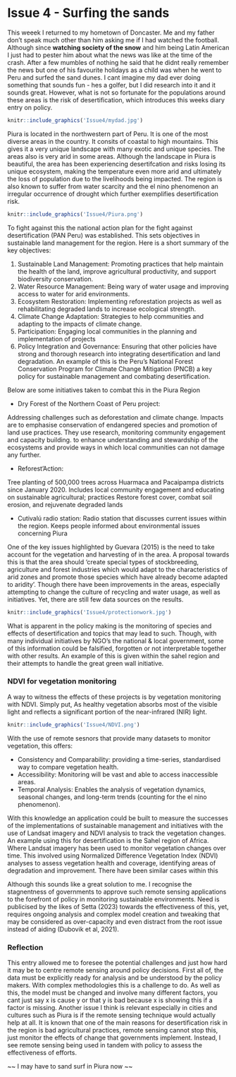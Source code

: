 <div style="text align: justify">

# Issue 4 - Surfing the sands

This weeek I returned to my hometown of Doncaster. Me and my father don't speak much other than him asking me if I had watched the football. Although since **watching society of the snow** and him being Latin American I just had to pester him about what the news was like  at the time of the crash. After a few mumbles of nothing he said that he didnt really remember the news but one of his favourite holidays as a child was when he went to Peru and surfed the sand dunes. I cant imagine my dad ever doing something that sounds fun - hes a golfer, but I did research into it and it sounds great. However, what is not so fortunate for the populations around these areas is the risk of desertification, which introduces this weeks diary entry on policy. 

```r

knitr::include_graphics('Issue4/mydad.jpg')

```

Piura  is located in the northwestern part of Peru. It is one of the most diverse areas in the country. It consits of coastal to high mountains. This gives it a very unique landscape with many exotic and unique species. The areas also is very arid in some areas. Although the landscape in Piura is beautiful, the area has been experiencing desertifcation and risks losing its unique ecosystem, making the temperature even more arid and ultimately the loss of population due to the livelihoods being impacted. The region is also known to suffer from water scarcity and the el nino phenomenon an irregular occurrence of drought which further exemplifies desertification risk.
 
```r

knitr::include_graphics('Issue4/Piura.png')

```
 
To fight against this the national action plan for the fight against desertification (PAN Peru) was established. This sets objectives in sustainable land management for the region. Here is a short summary of the key objectives: 
 
 
1.	Sustainable Land Management: Promoting practices that help maintain the health of the land, improve agricultural productivity, and support biodiversity conservation.
2.	Water Resource Management: Being wary of water usage and improving access to water for arid environments.
3.	Ecosystem Restoration: Implementing reforestation projects as well as rehabilitating degraded lands to increase ecological strength.
4.	Climate Change Adaptation: Strategies to help communities and adapting to the impacts of climate change.
5.	Participation: Engaging local communities in the planning and implementation of projects
6.	Policy Integration and Governance: Ensuring that other policies have strong and thorough research into integrating desertification and land degradation. An example of this is the 
Peru's National Forest Conservation Program for Climate Change Mitigation (PNCB) a key policy for sustainable management and combating desertification.
 
 
Below are some initiatives taken to combat this in the Piura Region 
 
 

* Dry Forest of the Northern Coast of Peru project: 

Addressing challenges such as deforestation and climate change. Impacts are to emphasise conservation of endangered species and promotion of land use practices.  They use research, monitoring community engagement and capacity building. 	 to enhance understanding and stewardship of the ecosystems and provide ways in which local communities can not damage any further. 

* Reforest'Action: 

Tree planting of 500,000 trees across Huarmaca and Pacaipampa districts since January 2020.  Includes local community engagement and educating on sustainable agricultural; practices 	Restore forest cover, combat soil erosion, and rejuvenate degraded lands

* Cutivalú radio station:
Radio station that discusses current issues within the region. Keeps people informed about environmental issues concerning Piura 


One of the key issues highlighted by Guevara (2015) is the need to take account for the vegetation and harvesting of in the area. A proposal towards this is that the area should  ‘create special types of stockbreeding, agriculture and forest industries which would adapt to the characteristics of arid zones and promote those species which have already become adapted to aridity’.  Though there have been improvements in the areas, especially attempting to change the culture of recycling and water usage, as well as initiatives. Yet, there are still few data sources on the results. 

```r

knitr::include_graphics('Issue4/protectionwork.jpg')

```


What is apparent in the policy making is the monitoring of species and effects of desertification and topics that may lead to such. Though, with many individual initiatives by NGO’s the national & local government, some of this information could be falsified, forgotten or not interpretable together with other results. An example of this is given within the sahel region and their attempts to handle the great green wall initiative. 

 
### NDVI for vegetation monitoring

A way to witness the effects of these projects is by vegetation monitoring with NDVI. Simply put, As healthy vegetation absorbs most of the visible light and reflects a significant portion of the near-infrared (NIR) light.

```r

knitr::include_graphics('Issue4/NDVI.png')

```


With the use of remote sesnors that provide many datasets to monitor vegetation, this offers:  

* Consistency and Comparability: providing a time-series, standardised way to compare vegetation health.
* Accessibility: Monitoring will be vast and able to access inaccessible areas.
* Temporal Analysis: Enables the analysis of vegetation dynamics, seasonal changes, and long-term trends (counting for the el nino phenomenon).

With this knowledge an application could be built to measure the successes of the implementations of sustainable management and initiatives with the use of Landsat imagery and NDVI analysis to track the vegetation changes. 
An example using this for desertification is the Sahel region of Africa.  Where Landsat imagery has been used to monitor vegetation changes over time. This involved using Normalized Difference Vegetation Index (NDVI) analyses to assess vegetation health and coverage, identifying areas of degradation and improvement. 
There have been similar cases within this 

Although this sounds like a great solution to me. I recognise the stagnentness of governments to approve such remote sensing applications to the forefront of policy in monitoring sustainable environments. Need is publicised by the likes of Setta (2023) towards the effectiveness of this, yet, requires ongoing analysis and complex model creation and tweaking that may be considered as over-capacity and even distract from the root issue instead of aiding (Dubovik et al, 2021).


### Reflection 

This entry allowed me to foresee the potential challenges and just how hard it may be to centre remote sensing around policy decisions. First all of, the data must be explicitly ready for analysis and be understood by the policy makers. With complex methodologies this is a challenge to do. As well as this, the model must be changed and involve many different factors, you cant just say x is cause y or that y is bad because x is showing this if a factor is missing. Another issue I think is relevant especially in cities and cultures such as Piura is if the remote sensing technique would actually help at all. It is known that one of the main reasons for desertification risk in the region is bad agricultural practices, remote sensing cannot stop this, just monitor the effects of change that governments implement. Instead, I see remote sensing being used in tandem with policy to assess the effectiveness of efforts. 

~~ I may have to sand surf in Piura now ~~ 


